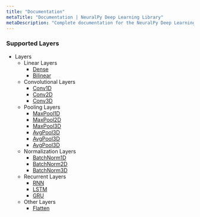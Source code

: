 ```yaml
---
title: "Documentation"
metaTitle: "Documentation | NeuralPy Deep Learning Library"
metaDescription: "Complete documentation for the NeuralPy Deep Learning Library"
---
```


### Supported Layers
  - Layers
    - Linear Layers
      - [Dense](/docs/layers/linear/dense)
      - [Bilinear](/docs/layers/linear/bilinear)
    - Convolutional Layers
      - [Conv1D](/docs/layers/convolutional/conv1d)
      - [Conv2D](/docs/layers/convolutional/conv2d)
      - [Conv3D](/docs/layers/convolutional/conv3d)
    - Pooling Layers
      - [MaxPool1D](/docs/layers/pooling/maxpool1d)
      - [MaxPool2D](/docs/layers/pooling/maxpool2d)
      - [MaxPool3D](/docs/layers/pooling/maxpool3d)
      - [AvgPool3D](/docs/layers/pooling/avgpool3d)
      - [AvgPool3D](/docs/layers/pooling/avgpool3d)
      - [AvgPool3D](/docs/layers/pooling/avgpool3d)
    - Normalization Layers
      - [BatchNorm1D](/docs/layers/normalization/batchnorm1d)
      - [BatchNorm2D](/docs/layers/normalization/batchnorm2d)
      - [BatchNorm3D](/docs/layers/normalization/batchnorm3d)
    - Recurrent Layers
      - [RNN](/docs/layers/recurrent/rnn)
      - [LSTM](/docs/layers/recurrent/lstm)
      - [GRU](/docs/layers/recurrent/gru)
    - Other Layers
      - [Flatten](/docs/layers/other/Flatten)

